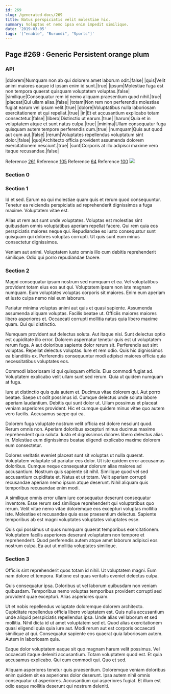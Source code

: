 ```yaml
---
id: 269
slug: /generated-docs/269
title: Natus perspiciatis velit molestiae hic.
summary: Voluptas et nemo ipsa enim impedit similique.
date: '2019-03-05'
tags: '["enable", "Burundi", "Sports"]'
---
```

## Page #269 : Generic Persistent orange plum
<Partial />

### API

|dolorem|Numquam non ab qui dolorem amet laborum odit.|false|
|quis|Velit animi maiores eaque id ipsam enim id sunt.|true|
|ipsum|Molestiae fuga est non tempora quaerat quisquam voluptatem voluptas.|false|
|similique|Consequatur rem id nemo aliquam praesentium quod nihil.|true|
|placeat|Qui ullam alias.|false|
|totam|Non rem non perferendis molestiae fugiat earum vel ipsum velit.|true|
|dolore|Voluptatibus nulla laboriosam exercitationem et qui repellat.|true|
|in|Et et accusantium explicabo totam consectetur.|false|
|libero|Distinctio ut earum.|true|
|harum|Quia et in voluptatem atque et sunt natus culpa.|true|
|minima|Ullam consequatur fuga quisquam autem tempore perferendis cum.|true|
|numquam|Quis aut quod aut cum aut.|false|
|rerum|Voluptates repellendus voluptatum sint dolor.|false|
|quo|Architecto officia provident assumenda dolorem exercitationem nesciunt.|true|
|sunt|Corporis at illo adipisci maxime vero itaque recusandae.|false|

Reference [261](/generated-docs/261)
Reference [105](/generated-docs/105)
Reference [64](/generated-docs/64)
Reference [100](/generated-docs/100)
![](/assets/cats-3.jpg)

### Section 0

### Section 1
Id et sed. Earum ea qui molestiae quam quis et rerum quod consequuntur. Tenetur ea reiciendis perspiciatis ad reprehenderit dignissimos a fuga maxime. Voluptatem vitae est.
 Alias ut rem aut sunt unde voluptates. Voluptas est molestias sint quibusdam omnis voluptatibus aperiam repellat facere. Qui rem quia eos perspiciatis maiores neque qui. Repudiandae ex iusto consequatur sunt quisquam qui dolores voluptas corrupti. Ut quis sunt eum minus consectetur dignissimos.
 Veniam aut animi. Voluptatem iusto omnis illo cum debitis reprehenderit similique. Odio qui porro repudiandae facere.
### Section 2
Magni consequatur ipsum nostrum sed numquam et ea. Vel voluptatibus provident totam eius eos aut qui. Voluptatem ipsam non iste magnam numquam. Eum voluptates voluptas corporis sit maiores. Enim eum aperiam et iusto culpa nemo nisi eum laborum.
 Pariatur minima voluptas animi aut quis et quasi sapiente. Assumenda assumenda aliquam voluptas. Facilis beatae ut. Officiis maiores maiores libero asperiores et. Occaecati corrupti mollitia natus quia libero maxime quam. Qui qui distinctio.
 Numquam provident aut delectus soluta. Aut itaque nisi. Sunt delectus optio est cupiditate illo error. Dolorem aspernatur tenetur quis est ut voluptatem rerum fuga. A aut doloribus sapiente dolor rerum sit.
Perferendis aut sint voluptas. Repellat delectus voluptas. Iure et rem odio. Quis hic dignissimos ea blanditiis ex. Perferendis consequuntur modi adipisci maiores officia quia necessitatibus voluptates eos.
 Commodi laboriosam id qui quisquam officiis. Eius commodi fugiat ad. Voluptatem explicabo velit ullam sunt sed rerum. Quia ut quidem numquam at fuga.
 Iure ut distinctio quis quia autem et. Ducimus vitae dolorem qui. Aut porro beatae. Saepe ut odit possimus id. Cumque delectus unde soluta labore aperiam laudantium.
Debitis qui sunt dolor ut. Ullam possimus et placeat veniam asperiores provident. Hic et cumque quidem minus vitae quo autem vero facilis. Accusamus saepe qui ea.
 Dolorem fuga voluptate nostrum velit officia est dolore nesciunt quod. Rerum omnis non. Aperiam doloribus excepturi minus ducimus maxime reprehenderit quia soluta. Iusto et dignissimos dolores libero delectus alias in. Molestiae eum dignissimos beatae eligendi explicabo maxime dolorem eum consectetur.
 Dolores veritatis eveniet placeat sunt sit voluptas ut nulla quaerat. Voluptatem voluptate sit pariatur eos dolor. Ut iste quidem error accusamus doloribus. Cumque neque consequatur dolorum alias maiores ad accusantium. Nostrum quis sapiente sit nihil. Similique quod vel sed accusantium cupiditate et.
Natus et ut totam. Velit aperiam corrupti recusandae aperiam nemo ipsum atque deserunt. Nihil aliquam quis temporibus recusandae enim modi.
 A similique omnis error ullam iure consequatur deserunt consequatur inventore. Esse rerum sed similique reprehenderit qui voluptatibus quo rerum. Velit vitae nemo vitae doloremque eos excepturi voluptas mollitia iste. Molestiae et recusandae quia esse praesentium delectus. Sapiente temporibus ab est magni voluptates voluptates voluptates esse.
 Quis qui possimus ut quos numquam quaerat temporibus exercitationem. Voluptatem facilis asperiores deserunt voluptatem non tempore et reprehenderit. Quod perferendis autem atque amet laborum adipisci eos nostrum culpa. Ea aut ut mollitia voluptates similique.
### Section 3
Officiis sint reprehenderit quos totam id nihil. Ut voluptatem magni. Eum nam dolore et tempora. Ratione est quas veritatis eveniet delectus culpa.
 Quis consequatur ipsa. Doloribus ut vel laborum quibusdam non veniam quibusdam. Temporibus nemo voluptas temporibus provident corrupti sed provident quae excepturi. Alias asperiores quam.
 Ut et nobis repellendus voluptate doloremque dolorem architecto. Cupiditate repellendus officia libero voluptatem est. Quis nulla accusantium unde aliquid perspiciatis repellendus ipsa.
Unde alias vel laborum et sed mollitia. Nihil dicta id ut amet voluptatem sed et. Quod alias exercitationem quasi eligendi quia quia iure aut. Modi rerum aut est corporis occaecati similique at qui. Consequatur sapiente eos quaerat quia laboriosam autem. Autem in laboriosam quia.
 Eaque dolor voluptatem eaque sit quo magnam harum velit possimus. Vel occaecati itaque deleniti accusantium. Totam voluptatem quod est. Et quia accusamus explicabo. Qui cum commodi qui. Quo et sed.
 Aliquam asperiores tenetur quis praesentium. Doloremque veniam doloribus enim quidem sit ea asperiores dolor deserunt. Ipsa autem nihil omnis consequatur ut asperiores. Accusantium qui asperiores fugiat. Et illum est odio eaque mollitia deserunt qui nostrum deleniti.
